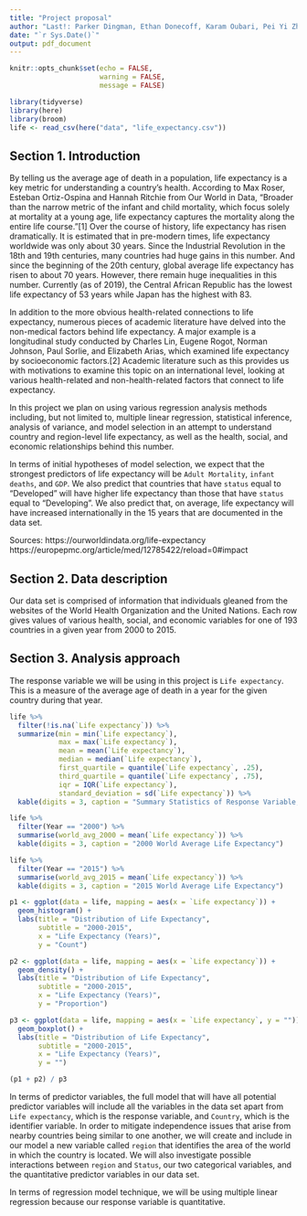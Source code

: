 ```yaml
---
title: "Project proposal"
author: "Last!: Parker Dingman, Ethan Donecoff, Karam Oubari, Pei Yi Zhuo"
date: "`r Sys.Date()`"
output: pdf_document
---
```


```r
knitr::opts_chunk$set(echo = FALSE, 
                      warning = FALSE, 
                      message = FALSE)
```

```r
library(tidyverse)
library(here)
library(broom)
life <- read_csv(here("data", "life_expectancy.csv"))
```

## Section 1. Introduction

By telling us the average age of death in a population, life expectancy is a key metric for understanding a country's health. According to Max Roser, Esteban Ortiz-Ospina and Hannah Ritchie from Our World in Data, "Broader than the narrow metric of the infant and child mortality, which focus solely at mortality at a young age, life expectancy captures the mortality along the entire life course."[1] Over the course of history, life expectancy has risen dramatically. It is estimated that in pre-modern times, life expectancy worldwide was only about 30 years. Since the Industrial Revolution in the 18th and 19th centuries, many countries had huge gains in this number. And since the beginning of the 20th century, global average life expectancy has risen to about 70 years. However, there remain huge inequalities in this number. Currently (as of 2019), the Central African Republic has the lowest life expectancy of 53 years while Japan has the highest with 83.

In addition to the more obvious health-related connections to life expectancy, numerous pieces of academic literature have delved into the non-medical factors behind life expectancy. A major example is a longitudinal study conducted by Charles Lin, Eugene Rogot, Norman Johnson, Paul Sorlie, and Elizabeth Arias, which examined life expectancy by socioeconomic factors.[2] Academic literature such as this provides us with motivations to examine this topic on an international level, looking at various health-related and non-health-related factors that connect to life expectancy.

In this project we plan on using various regression analysis methods including, but not limited to, multiple linear regression, statistical inference, analysis of variance, and model selection in an attempt to understand country and region-level life expectancy, as well as the health, social, and economic relationships behind this number. 

In terms of initial hypotheses of model selection, we expect that the strongest predictors of life expectancy will be `Adult Mortality`, `infant deaths`, and `GDP`. We also predict that countries that have `status` equal to "Developed" will have higher life expectancy than those that have `status` equal to "Developing". We also predict that, on average, life expectancy will have increased internationally in the 15 years that are documented in the data set.

Sources: \newline
[1] https://ourworldindata.org/life-expectancy \newline
[2] https://europepmc.org/article/med/12785422/reload=0#impact


## Section 2. Data description

Our data set is comprised of information that individuals gleaned from the websites of the World Health Organization and the United Nations. Each row gives values of various health, social, and economic variables for one of 193 countries in a given year from 2000 to 2015. 

\newpage

## Section 3. Analysis approach

The response variable we will be using in this project is `Life expectancy`. This is a measure of the average age of death in a year for the given country during that year.

```r
life %>%
  filter(!is.na(`Life expectancy`)) %>%
  summarize(min = min(`Life expectancy`), 
            max = max(`Life expectancy`), 
            mean = mean(`Life expectancy`), 
            median = median(`Life expectancy`), 
            first_quartile = quantile(`Life expectancy`, .25), 
            third_quartile = quantile(`Life expectancy`, .75), 
            iqr = IQR(`Life expectancy`), 
            standard_deviation = sd(`Life expectancy`)) %>%
  kable(digits = 3, caption = "Summary Statistics of Response Variable, Life Expectancy")

life %>%
  filter(Year == "2000") %>%
  summarise(world_avg_2000 = mean(`Life expectancy`)) %>%
  kable(digits = 3, caption = "2000 World Average Life Expectancy")

life %>%
  filter(Year == "2015") %>%
  summarise(world_avg_2015 = mean(`Life expectancy`)) %>%
  kable(digits = 3, caption = "2015 World Average Life Expectancy")
```


```r
p1 <- ggplot(data = life, mapping = aes(x = `Life expectancy`)) + 
  geom_histogram() + 
  labs(title = "Distribution of Life Expectancy",
       subtitle = "2000-2015",
       x = "Life Expectancy (Years)",
       y = "Count")

p2 <- ggplot(data = life, mapping = aes(x = `Life expectancy`)) + 
  geom_density() + 
  labs(title = "Distribution of Life Expectancy",
       subtitle = "2000-2015",
       x = "Life Expectancy (Years)",
       y = "Proportion")

p3 <- ggplot(data = life, mapping = aes(x = `Life expectancy`, y = "")) + 
  geom_boxplot() + 
  labs(title = "Distribution of Life Expectancy",
       subtitle = "2000-2015",
       x = "Life Expectancy (Years)",
       y = "")

(p1 + p2) / p3
```

In terms of predictor variables, the full model that will have all potential predictor variables will include all the variables in the data set apart from `Life expectancy`, which is the response variable, and `Country`, which is the identifier variable. In order to mitigate independence issues that arise from nearby countries being similar to one another, we will create and include in our model a new variable called `region` that identifies the area of the world in which the country is located. We will also investigate possible interactions between `region` and `Status`, our two categorical variables, and the quantitative predictor variables in our data set.

In terms of regression model technique, we will be using multiple linear regression because our response variable is quantitative.

